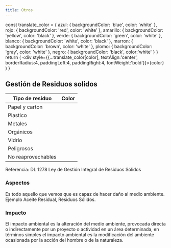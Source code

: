 ```yaml
---
title: Otros
---
```

  const translate_color = {
    azul: {
      backgroundColor: 'blue',
      color: 'white'
    },
    rojo: {
      backgroundColor: 'red',
      color: 'white'
    },
    amarillo: {
      backgroundColor: 'yellow',
      color: 'black'
    },
    verde: {
      backgroundColor: 'green',
      color: 'white'
    },
    blanco: {
      backgroundColor: 'white',
      color: 'black'
    },
    marron: {
      backgroundColor: 'brown',
      color: 'white'
    },
    plomo: {
      backgroundColor: 'gray',
      color: 'white'
    },
    negro: {
      backgroundColor: 'black',
      color:'white'
    }
  }
  return (
    <div style={{...translate_color[color], textAlign:'center', borderRadius:4, paddingLeft:4, paddingRight:4, fontWeight:'bold'}}>{color}</div>
  )
}

## Gestión de Residuos solidos

| Tipo de residuo | Color |
| ---------- | ---------- |
| Papel y carton  | <Tacho color="azul" /> |
| Plastico  | <Tacho color="blanco" /> |
| Metales  | <Tacho color="amarillo" /> |
| Orgánicos  | <Tacho color="marron" /> |
| Vidrio  | <Tacho color="plomo" /> |
| Peligrosos  | <Tacho color="rojo" /> |
| No reaprovechables  | <Tacho color="negro" /> |

Referencia: DL 1278 Ley de Gestión Integral de Residuos Sólidos

### Aspectos

Es todo aquello que vemos que es capaz de hacer daño al medio ambiente. Ejemplo Aceite Residual, Residuos Sólidos.

### Impacto

El impacto ambiental es la alteración del medio ambiente, provocada directa o indirectamente por un proyecto o actividad en un área determinada, en términos simples el impacto ambiental es la modificación del ambiente ocasionada por la acción del hombre o de la naturaleza.
